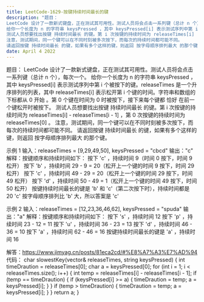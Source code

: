 ---
title: LeetCode-1629-按键持续时间最长的键
description: "题目：
LeetCode 设计了一款新式键盘，正在测试其可用性。测试人员将会点击一系列键（总计 n 个），每次一个。
给你一个长度为 n 的字符串 keysPressed ，其中 keysPressed[i] 表示测试序列中第 i 个被按下的键。releaseTimes 是一个升序排列的列表，其中 releaseTimes[i] 表示松开第 i 个键的时间。字符串和数组的 下标都从 0 开始 。第 0 个键在时间为 0 时被按下，接下来每个键都 恰好 在前一个键松开时被按下。
测试人员想要找出按键 持续时间最长 的键。第 i 次按键的持续时间为 releaseTimes[i] - releaseTimes[i - 1] ，第 0 次按键的持续时间为 releaseTimes[0] 。
注意，测试期间，同一个键可以在不同时刻被多次按下，而每次的持续时间都可能不同。
请返回按键 持续时间最长 的键，如果有多个这样的键，则返回 按字母顺序排列最大 的那个键。"
date: April 4 2022
---

题目：
LeetCode 设计了一款新式键盘，正在测试其可用性。测试人员将会点击一系列键（总计 n 个），每次一个。
给你一个长度为 n 的字符串 keysPressed ，其中 keysPressed[i] 表示测试序列中第 i 个被按下的键。releaseTimes 是一个升序排列的列表，其中 releaseTimes[i] 表示松开第 i 个键的时间。字符串和数组的 下标都从 0 开始 。第 0 个键在时间为 0 时被按下，接下来每个键都 恰好 在前一个键松开时被按下。
测试人员想要找出按键 持续时间最长 的键。第 i 次按键的持续时间为 releaseTimes[i] - releaseTimes[i - 1] ，第 0 次按键的持续时间为 releaseTimes[0] 。
注意，测试期间，同一个键可以在不同时刻被多次按下，而每次的持续时间都可能不同。
请返回按键 持续时间最长 的键，如果有多个这样的键，则返回 按字母顺序排列最大 的那个键。


示例 1
输入：releaseTimes = [9,29,49,50], keysPressed = "cbcd"
输出："c"
解释：按键顺序和持续时间如下：
按下 'c' ，持续时间 9（时间 0 按下，时间 9 松开）
按下 'b' ，持续时间 29 - 9 = 20（松开上一个键的时间 9 按下，时间 29 松开）
按下 'c' ，持续时间 49 - 29 = 20（松开上一个键的时间 29 按下，时间 49 松开）
按下 'd' ，持续时间 50 - 49 = 1（松开上一个键的时间 49 按下，时间 50 松开）
按键持续时间最长的键是 'b' 和 'c'（第二次按下时），持续时间都是 20
'c' 按字母顺序排列比 'b' 大，所以答案是 'c'

示例 2
输入：releaseTimes = [12,23,36,46,62], keysPressed = "spuda"
输出："a"
解释：按键顺序和持续时间如下：
按下 's' ，持续时间 12
按下 'p' ，持续时间 23 - 12 = 11
按下 'u' ，持续时间 36 - 23 = 13
按下 'd' ，持续时间 46 - 36 = 10
按下 'a' ，持续时间 62 - 46 = 16
按键持续时间最长的键是 'a' ，持续时间 16

解答：https://www.jimyag.cn/posts/81eca2cd/#%E8%A7%A3%E7%AD%94
代码：
char slowestKey(vector<int>& releaseTimes, string keysPressed) {
	int timeDraution = releaseTimes[0];
     char a = keysPressed[0];
     for (int i = 1; i < releaseTimes.size(); i++) {
         int temp = releaseTimes[i] - releaseTimes[i - 1];
         if (temp == timeDraution) {
             if (keysPressed[i] >= a) {
                 timeDraution = temp;
                 a = keysPressed[i];
             }
         }
         if (temp > timeDraution) {
             timeDraution = temp;
             a = keysPressed[i];
         }
     }
     return a;
}
